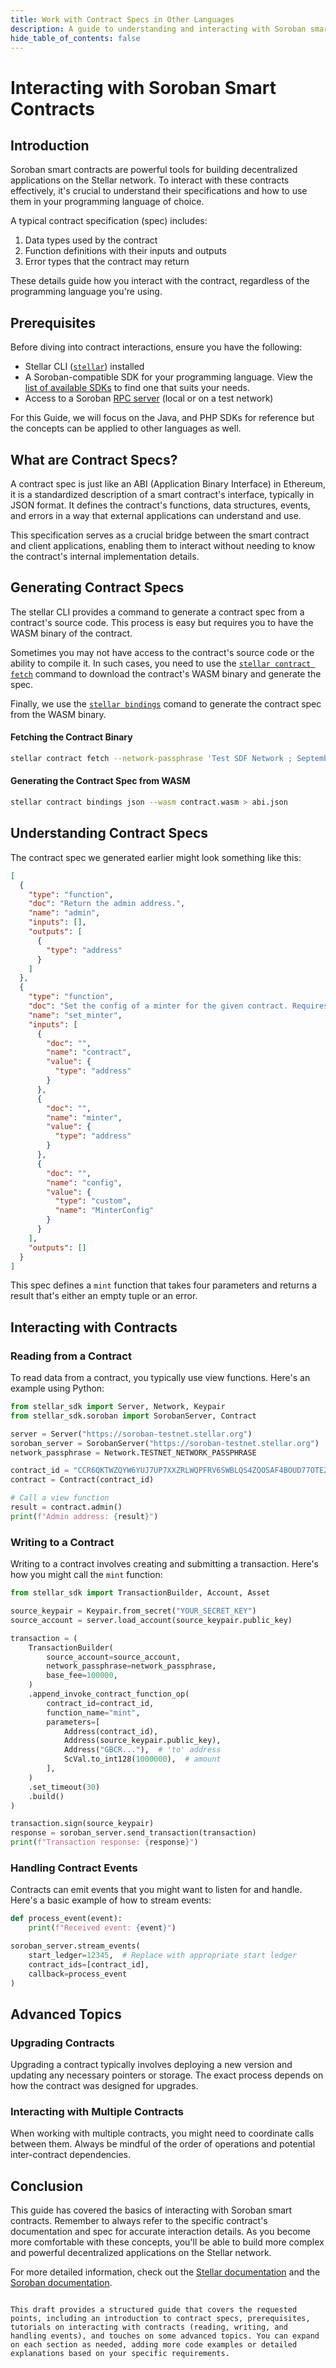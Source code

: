```yaml
---
title: Work with Contract Specs in Other Languages
description: A guide to understanding and interacting with Soroban smart contracts in different programming languages.
hide_table_of_contents: false
---
```


# Interacting with Soroban Smart Contracts

## Introduction

Soroban smart contracts are powerful tools for building decentralized applications on the Stellar network. To interact with these contracts effectively, it's crucial to understand their specifications and how to use them in your programming language of choice.

A typical contract specification (spec) includes:

1. Data types used by the contract
2. Function definitions with their inputs and outputs
3. Error types that the contract may return

These details guide how you interact with the contract, regardless of the programming language you're using.

## Prerequisites

Before diving into contract interactions, ensure you have the following:

- Stellar CLI ([`stellar`](/docs/build/smart-contracts/getting-started/setup#install-the-stellar-cli)) installed
- A Soroban-compatible SDK for your programming language. View the [list of available SDKs](/docs/tools/sdks/library) to find one that suits your needs.
- Access to a Soroban [RPC server](/docs/learn/fundamentals/networks) (local or on a test network)

For this Guide, we will focus on the Java, and PHP SDKs for reference but the concepts can be applied to other languages as well.

## What are Contract Specs?

A contract spec is just like an ABI (Application Binary Interface) in Ethereum, it is a standardized description of a smart contract's interface, typically in JSON format. It defines the contract's functions, data structures, events, and errors in a way that external applications can understand and use.

This specification serves as a crucial bridge between the smart contract and client applications, enabling them to interact without needing to know the contract's internal implementation details.

## Generating Contract Specs

The stellar CLI provides a command to generate a contract spec from a contract's source code. This process is easy but requires you to have the WASM binary of the contract.

Sometimes you may not have access to the contract's source code or the ability to compile it. In such cases, you need to use the [`stellar contract fetch`](/docs/tools/stellar-cli#stellar-contract-fetch) command to download the contract's WASM binary and generate the spec.

Finally, we use the [`stellar bindings`](/docs/tools/stellar-cli#stellar-contract-bindings-json) comand to generate the contract spec from the WASM binary.

#### Fetching the Contract Binary

```bash
stellar contract fetch --network-passphrase 'Test SDF Network ; September 2015' --rpc-url https://soroban-testnet.stellar.org --id CONTRACT_ID --out-file contract.wasm
```

#### Generating the Contract Spec from WASM

```bash
stellar contract bindings json --wasm contract.wasm > abi.json
```

## Understanding Contract Specs

The contract spec we generated earlier might look something like this:

```json
[
  {
    "type": "function",
    "doc": "Return the admin address.",
    "name": "admin",
    "inputs": [],
    "outputs": [
      {
        "type": "address"
      }
    ]
  },
  {
    "type": "function",
    "doc": "Set the config of a minter for the given contract. Requires auth from\nthe admin.",
    "name": "set_minter",
    "inputs": [
      {
        "doc": "",
        "name": "contract",
        "value": {
          "type": "address"
        }
      },
      {
        "doc": "",
        "name": "minter",
        "value": {
          "type": "address"
        }
      },
      {
        "doc": "",
        "name": "config",
        "value": {
          "type": "custom",
          "name": "MinterConfig"
        }
      }
    ],
    "outputs": []
  }
]
```

This spec defines a `mint` function that takes four parameters and returns a result that's either an empty tuple or an error.

## Interacting with Contracts

### Reading from a Contract

To read data from a contract, you typically use view functions. Here's an example using Python:

```python
from stellar_sdk import Server, Network, Keypair
from stellar_sdk.soroban import SorobanServer, Contract

server = Server("https://soroban-testnet.stellar.org")
soroban_server = SorobanServer("https://soroban-testnet.stellar.org")
network_passphrase = Network.TESTNET_NETWORK_PASSPHRASE

contract_id = "CCR6QKTWZQYW6YUJ7UP7XXZRLWQPFRV6SWBLQS4ZQOSAF4BOUD77OTE2"
contract = Contract(contract_id)

# Call a view function
result = contract.admin()
print(f"Admin address: {result}")
```

### Writing to a Contract

Writing to a contract involves creating and submitting a transaction. Here's how you might call the `mint` function:

```python
from stellar_sdk import TransactionBuilder, Account, Asset

source_keypair = Keypair.from_secret("YOUR_SECRET_KEY")
source_account = server.load_account(source_keypair.public_key)

transaction = (
    TransactionBuilder(
        source_account=source_account,
        network_passphrase=network_passphrase,
        base_fee=100000,
    )
    .append_invoke_contract_function_op(
        contract_id=contract_id,
        function_name="mint",
        parameters=[
            Address(contract_id),
            Address(source_keypair.public_key),
            Address("GBCR..."),  # 'to' address
            ScVal.to_int128(1000000),  # amount
        ],
    )
    .set_timeout(30)
    .build()
)

transaction.sign(source_keypair)
response = soroban_server.send_transaction(transaction)
print(f"Transaction response: {response}")
```

### Handling Contract Events

Contracts can emit events that you might want to listen for and handle. Here's a basic example of how to stream events:

```python
def process_event(event):
    print(f"Received event: {event}")

soroban_server.stream_events(
    start_ledger=12345,  # Replace with appropriate start ledger
    contract_ids=[contract_id],
    callback=process_event
)
```

## Advanced Topics

### Upgrading Contracts

Upgrading a contract typically involves deploying a new version and updating any necessary pointers or storage. The exact process depends on how the contract was designed for upgrades.

### Interacting with Multiple Contracts

When working with multiple contracts, you might need to coordinate calls between them. Always be mindful of the order of operations and potential inter-contract dependencies.

## Conclusion

This guide has covered the basics of interacting with Soroban smart contracts. Remember to always refer to the specific contract's documentation and spec for accurate interaction details. As you become more comfortable with these concepts, you'll be able to build more complex and powerful decentralized applications on the Stellar network.

For more detailed information, check out the [Stellar documentation](https://developers.stellar.org) and the [Soroban documentation](https://soroban.stellar.org).

```

This draft provides a structured guide that covers the requested points, including an introduction to contract specs, prerequisites, tutorials on interacting with contracts (reading, writing, and handling events), and touches on some advanced topics. You can expand on each section as needed, adding more code examples or detailed explanations based on your specific requirements.
```

